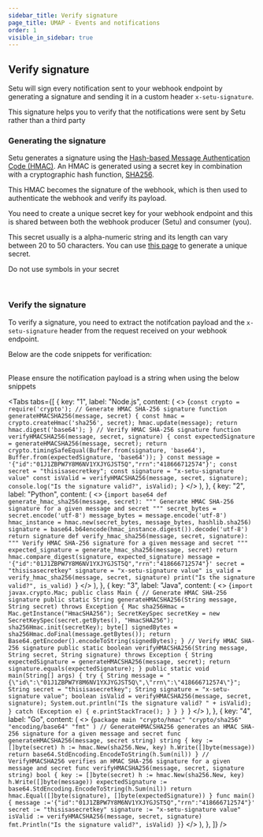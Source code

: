 ```yaml
---
sidebar_title: Verify signature
page_title: UMAP - Events and notifications
order: 1
visible_in_sidebar: true
---
```


## Verify signature

Setu will sign every notification sent to your webhook endpoint by generating a signature and sending it in a custom header `x-setu-signature`.

This signature helps you to verify that the notifications were sent by Setu rather than a third party

### Generating the signature

Setu generates a signature using the [Hash-based Message Authentication Code (HMAC)](https://en.wikipedia.org/wiki/HMAC). An HMAC is generated using a secret key in combination with a cryptographic hash function, [SHA256](https://en.wikipedia.org/wiki/SHA-2).

This HMAC becomes the signature of the webhook, which is then used to authenticate the webhook and verify its payload.

You need to create a unique secret key for your webhook endpoint and this is shared between both the webhook producer (Setu) and consumer (you).

This secret usually is a alpha-numeric string and its length can vary between 20 to 50 characters. You can use [this page](https://1password.com/password-generator/) to generate a unique secret.

<Callout type="tip">Do not use symbols in your secret</Callout>

<br />

### Verify the signature

To verify a signature, you need to extract the notifcation payload and the `x-setu-signature` header from the request received on your webhook endpoint.

Below are the code snippets for verification:

<br />

<Callout type="tip">
  Please ensure the notification payload is a string when using the below
  snippets
</Callout>

<br />

<Tabs
  tabs={[
    {
      key: "1",
      label: "Node.js",
      content: (
        <>
          <CodeBlockWithCopy language="javascript">
            {`const crypto = require('crypto');
// Generate HMAC SHA-256 signature
function generateHMACSHA256(message, secret) {
    const hmac = crypto.createHmac('sha256', secret);
    hmac.update(message);
    return hmac.digest('base64');
}
// Verify HMAC SHA-256 signature
function verifyHMACSHA256(message, secret, signature) {
    const expectedSignature = generateHMACSHA256(message, secret);
    return crypto.timingSafeEqual(Buffer.from(signature, 'base64'), Buffer.from(expectedSignature, 'base64'));
}
const message = '{"id":"01J1ZBPW7Y8M6NV1YXJYGJST5Q","rrn":"418666712574"}';
const secret = "thisisasecretkey";
const signature = "x-setu-signature value"
const isValid = verifyHMACSHA256(message, secret, signature);
console.log("Is the signature valid?", isValid);
`}
          </CodeBlockWithCopy>
        </>
      ),
    },
    {
      key: "2",
      label: "Python",
      content: (
        <>
          <CodeBlockWithCopy language="python">
            {`import base64
def generate_hmac_sha256(message, secret):
    """
    Generate HMAC SHA-256 signature for a given message and secret
    """
    secret_bytes = secret.encode('utf-8')
    message_bytes = message.encode('utf-8')
    hmac_instance = hmac.new(secret_bytes, message_bytes, hashlib.sha256)
    signature = base64.b64encode(hmac_instance.digest()).decode('utf-8')
    return signature
def verify_hmac_sha256(message, secret, signature):
    """
    Verify HMAC SHA-256 signature for a given message and secret
    """
    expected_signature = generate_hmac_sha256(message, secret)
    return hmac.compare_digest(signature, expected_signature)
message = '{"id":"01J1ZBPW7Y8M6NV1YXJYGJST5Q","rrn":"418666712574"}'
secret = "thisisasecretkey"
signature = "x-setu-signature value"
is_valid = verify_hmac_sha256(message, secret, signature)
print("Is the signature valid?", is_valid)
`}
          </CodeBlockWithCopy>
        </>
      ),
    },
    {
      key: "3",
      label: "Java",
      content: (
        <>
          <CodeBlockWithCopy language="java">
            {`import javax.crypto.Mac;
public class Main {
    // Generate HMAC SHA-256 signature
    public static String generateHMACSHA256(String message, String secret) throws Exception {
        Mac sha256Hmac = Mac.getInstance("HmacSHA256");
        SecretKeySpec secretKey = new SecretKeySpec(secret.getBytes(), "HmacSHA256");
        sha256Hmac.init(secretKey);
        byte[] signedBytes = sha256Hmac.doFinal(message.getBytes());
        return Base64.getEncoder().encodeToString(signedBytes);
    }
    // Verify HMAC SHA-256 signature
    public static boolean verifyHMACSHA256(String message, String secret, String signature) throws Exception {
        String expectedSignature = generateHMACSHA256(message, secret);
        return signature.equals(expectedSignature);
    }
    public static void main(String[] args) {
        try {
            String message = "{\"id\":\"01J1ZBPW7Y8M6NV1YXJYGJST5Q\",\"rrn\":\"418666712574\"}";
            String secret = "thisisasecretkey";
            String signature = "x-setu-signature value";
            boolean isValid = verifyHMACSHA256(message, secret, signature);
            System.out.println("Is the signature valid? " + isValid);
        } catch (Exception e) {
            e.printStackTrace();
        }
    }
}
`}
          </CodeBlockWithCopy>
        </>
      ),
    },
    {
      key: "4",
      label: "Go",
      content: (
        <>
          <CodeBlockWithCopy language="go">
            {`package main
	"crypto/hmac"
	"crypto/sha256"
	"encoding/base64"
	"fmt"
)
// GenerateHMACSHA256 generates an HMAC SHA-256 signature for a given message and secret
func generateHMACSHA256(message, secret string) string {
		key := []byte(secret)
		h := hmac.New(sha256.New, key)
		h.Write([]byte(message))
		return base64.StdEncoding.EncodeToString(h.Sum(nil))
}
// VerifyHMACSHA256 verifies an HMAC SHA-256 signature for a given message and secret
func verifyHMACSHA256(message, secret, signature string) bool {
		key := []byte(secret)
		h := hmac.New(sha256.New, key)
		h.Write([]byte(message))
		expectedSignature := base64.StdEncoding.EncodeToString(h.Sum(nil))
		return hmac.Equal([]byte(signature), []byte(expectedSignature))
}
func main() {
		message :='{"id":"01J1ZBPW7Y8M6NV1YXJYGJST5Q","rrn":"418666712574"}'
		secret := "thisisasecretkey"
		signature := "x-setu-signature value"
		isValid := verifyHMACSHA256(message, secret, signature)
		fmt.Println("Is the signature valid?", isValid)
}`}
          </CodeBlockWithCopy>
        </>
      ),
    },
  ]}
/>

